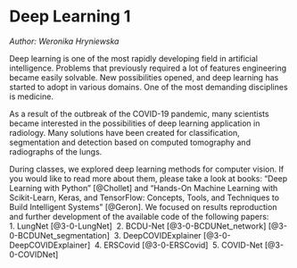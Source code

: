 # Deep Learning 1

*Author: Weronika Hryniewska*

Deep learning is one of the most rapidly developing field in artificial intelligence. Problems that previously required a lot of features engineering became easily solvable. New possibilities opened, and deep learning has started to adopt in various domains. One of the most demanding disciplines is medicine.

As a result of the outbreak of the COVID-19 pandemic, many scientists became interested in the possibilities of deep learning application in radiology. Many solutions have been created for classification, segmentation and detection based on computed tomography and radiographs of the lungs.

During classes, we explored deep learning methods for computer vision. If you would like to read more about them, please take a look at books: "Deep Learning with Python" [@Chollet] and "Hands-On Machine Learning with Scikit-Learn, Keras, and TensorFlow: Concepts, Tools, and Techniques to Build Intelligent Systems" [@Geron]. We focused on results reproduction and further development of the available code of the following papers:\  
1. LungNet [@3-0-LungNet]\  
2. BCDU-Net [@3-0-BCDUNet_network] [@3-0-BCDUNet_segmentation]\  
3. DeepCOVIDExplainer [@3-0-DeepCOVIDExplainer]\  
4. ERSCovid [@3-0-ERSCovid]\  
5. COVID-Net [@3-0-COVIDNet]

